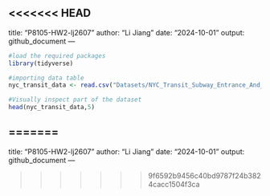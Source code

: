 <<<<<<< HEAD
---
title: "P8105-HW2-lj2607"
author: "Li Jiang"
date: "2024-10-01"
output: github_document
---

```r
#load the required packages
library(tidyverse)
```

```r
#importing data table
nyc_transit_data <- read.csv("Datasets/NYC_Transit_Subway_Entrance_And_Exit_Data.csv")

#Visually inspect part of the dataset
head(nyc_transit_data,5)
```

=======
---
title: "P8105-HW2-lj2607"
author: "Li Jiang"
date: "2024-10-01"
output: github_document
---

>>>>>>> 9f6592b9456c40bd9787f24b3824cacc1504f3ca
